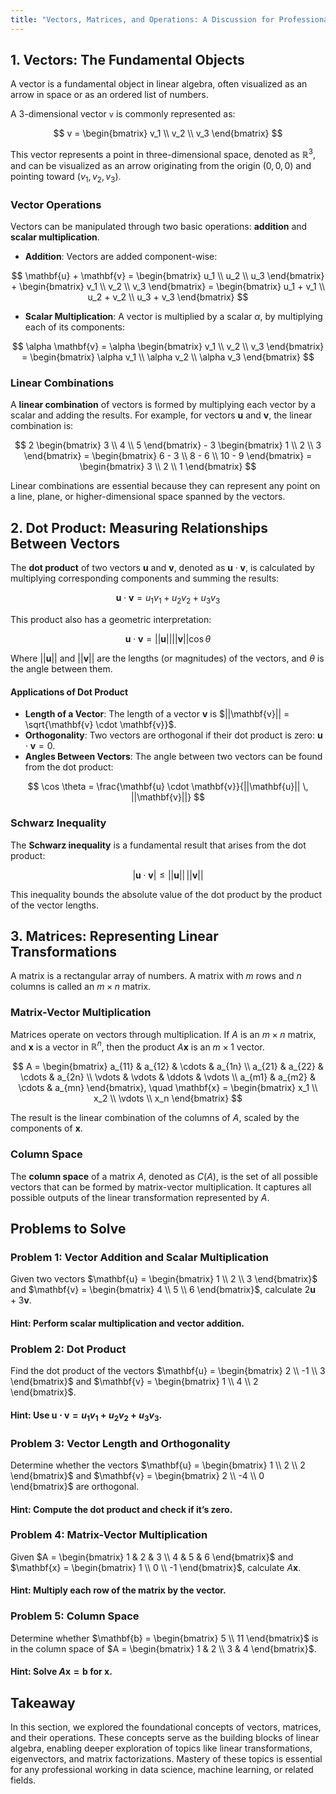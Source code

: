 ```yaml
---
title: "Vectors, Matrices, and Operations: A Discussion for Professionals"
---
```


## 1. Vectors: The Fundamental Objects

A vector is a fundamental object in linear algebra, often visualized as an arrow in space or as an ordered list of numbers. 

A 3-dimensional vector `v` is commonly represented as:

$$
v = \begin{bmatrix} v_1 \\ v_2 \\ v_3 \end{bmatrix}
$$

This vector represents a point in three-dimensional space, denoted as $\mathbb{R}^3$, and can be visualized as an arrow originating from the origin $(0,0,0)$ and pointing toward $(v_1, v_2, v_3)$.

### Vector Operations

Vectors can be manipulated through two basic operations: **addition** and **scalar multiplication**.

- **Addition**: Vectors are added component-wise:
  
 $$
  \mathbf{u} + \mathbf{v} = \begin{bmatrix} u_1 \\ u_2 \\ u_3 \end{bmatrix} + \begin{bmatrix} v_1 \\ v_2 \\ v_3 \end{bmatrix} = \begin{bmatrix} u_1 + v_1 \\ u_2 + v_2 \\ u_3 + v_3 \end{bmatrix}
 $$

- **Scalar Multiplication**: A vector is multiplied by a scalar $\alpha$, by multiplying each of its components:

 $$
  \alpha \mathbf{v} = \alpha \begin{bmatrix} v_1 \\ v_2 \\ v_3 \end{bmatrix} = \begin{bmatrix} \alpha v_1 \\ \alpha v_2 \\ \alpha v_3 \end{bmatrix}
 $$

### Linear Combinations

A **linear combination** of vectors is formed by multiplying each vector by a scalar and adding the results. For example, for vectors $\mathbf{u}$ and $\mathbf{v}$, the linear combination is:

$$
2 \begin{bmatrix} 3 \\ 4 \\ 5 \end{bmatrix} - 3 \begin{bmatrix} 1 \\ 2 \\ 3 \end{bmatrix} = \begin{bmatrix} 6 - 3 \\ 8 - 6 \\ 10 - 9 \end{bmatrix} = \begin{bmatrix} 3 \\ 2 \\ 1 \end{bmatrix}
$$

Linear combinations are essential because they can represent any point on a line, plane, or higher-dimensional space spanned by the vectors.

## 2. Dot Product: Measuring Relationships Between Vectors

The **dot product** of two vectors $\mathbf{u}$ and $\mathbf{v}$, denoted as $\mathbf{u} \cdot \mathbf{v}$, is calculated by multiplying corresponding components and summing the results:

$$
\mathbf{u} \cdot \mathbf{v} = u_1 v_1 + u_2 v_2 + u_3 v_3
$$

This product also has a geometric interpretation:

$$
\mathbf{u} \cdot \mathbf{v} = ||\mathbf{u}|| ||\mathbf{v}|| \cos \theta
$$

Where $||\mathbf{u}||$ and $||\mathbf{v}||$ are the lengths (or magnitudes) of the vectors, and $\theta$ is the angle between them.

#### Applications of Dot Product
- **Length of a Vector**: The length of a vector $\mathbf{v}$ is $||\mathbf{v}|| = \sqrt{\mathbf{v} \cdot \mathbf{v}}$.
- **Orthogonality**: Two vectors are orthogonal if their dot product is zero: $\mathbf{u} \cdot \mathbf{v} = 0$.
- **Angles Between Vectors**: The angle between two vectors can be found from the dot product:

 $$
  \cos \theta = \frac{\mathbf{u} \cdot \mathbf{v}}{||\mathbf{u}|| \, ||\mathbf{v}||}
 $$

### Schwarz Inequality

The **Schwarz inequality** is a fundamental result that arises from the dot product:

$$
|\mathbf{u} \cdot \mathbf{v}| \leq ||\mathbf{u}|| \, ||\mathbf{v}||
$$

This inequality bounds the absolute value of the dot product by the product of the vector lengths.

## 3. Matrices: Representing Linear Transformations

A matrix is a rectangular array of numbers. A matrix with $m$ rows and $n$ columns is called an $m \times n$ matrix.

### Matrix-Vector Multiplication

Matrices operate on vectors through multiplication. If $A$ is an $m \times n$ matrix, and $\mathbf{x}$ is a vector in $\mathbb{R}^n$, then the product $A \mathbf{x}$ is an $m \times 1$ vector.

$$
A = \begin{bmatrix} a_{11} & a_{12} & \cdots & a_{1n} \\ a_{21} & a_{22} & \cdots & a_{2n} \\ \vdots & \vdots & \ddots & \vdots \\ a_{m1} & a_{m2} & \cdots & a_{mn} \end{bmatrix}, \quad \mathbf{x} = \begin{bmatrix} x_1 \\ x_2 \\ \vdots \\ x_n \end{bmatrix}
$$

The result is the linear combination of the columns of $A$, scaled by the components of $\mathbf{x}$.

### Column Space

The **column space** of a matrix $A$, denoted as $C(A)$, is the set of all possible vectors that can be formed by matrix-vector multiplication. It captures all possible outputs of the linear transformation represented by $A$.

## Problems to Solve

### Problem 1: Vector Addition and Scalar Multiplication
Given two vectors $\mathbf{u} = \begin{bmatrix} 1 \\ 2 \\ 3 \end{bmatrix}$ and $\mathbf{v} = \begin{bmatrix} 4 \\ 5 \\ 6 \end{bmatrix}$, calculate $2\mathbf{u} + 3\mathbf{v}$.

#### Hint: Perform scalar multiplication and vector addition.

### Problem 2: Dot Product
Find the dot product of the vectors $\mathbf{u} = \begin{bmatrix} 2 \\ -1 \\ 3 \end{bmatrix}$ and $\mathbf{v} = \begin{bmatrix} 1 \\ 4 \\ 2 \end{bmatrix}$.

#### Hint: Use $\mathbf{u} \cdot \mathbf{v} = u_1 v_1 + u_2 v_2 + u_3 v_3$.

### Problem 3: Vector Length and Orthogonality
Determine whether the vectors $\mathbf{u} = \begin{bmatrix} 1 \\ 2 \\ 2 \end{bmatrix}$ and $\mathbf{v} = \begin{bmatrix} 2 \\ -4 \\ 0 \end{bmatrix}$ are orthogonal.

#### Hint: Compute the dot product and check if it's zero.

### Problem 4: Matrix-Vector Multiplication
Given $A = \begin{bmatrix} 1 & 2 & 3 \\ 4 & 5 & 6 \end{bmatrix}$ and $\mathbf{x} = \begin{bmatrix} 1 \\ 0 \\ -1 \end{bmatrix}$, calculate $A \mathbf{x}$.

#### Hint: Multiply each row of the matrix by the vector.

### Problem 5: Column Space
Determine whether $\mathbf{b} = \begin{bmatrix} 5 \\ 11 \end{bmatrix}$ is in the column space of $A = \begin{bmatrix} 1 & 2 \\ 3 & 4 \end{bmatrix}$.

#### Hint: Solve $A \mathbf{x} = \mathbf{b}$ for $\mathbf{x}$.

## Takeaway

In this section, we explored the foundational concepts of vectors, matrices, and their operations. These concepts serve as the building blocks of linear algebra, enabling deeper exploration of topics like linear transformations, eigenvectors, and matrix factorizations. Mastery of these topics is essential for any professional working in data science, machine learning, or related fields.
